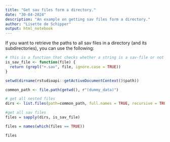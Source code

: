```yaml
---
title: "Get sav files form a directory."
date: "30-04-2024"
description: "An example on getting sav files form a directory."
author: "Lisette de Schipper"
output: html_notebook
---
```


If you want to retrieve the paths to all sav files in a directory (and its subdirectories), you can use the following:

```r
# this is a function that checks whether a string is a sav-file or not
is_sav_file <- function(file) {
  return (grepl("+.sav", file, ignore.case = TRUE))
}

setwd(dirname(rstudioapi::getActiveDocumentContext()$path))

common_path <- file.path(getwd(), r"(dummy_data)")

# get all nested files
dirs <- list.files(path=common_path, full.names = TRUE, recursive = TRUE)

#get all sav files
files = sapply(dirs, is_sav_file)

files = names(which(files == TRUE))

files
```


